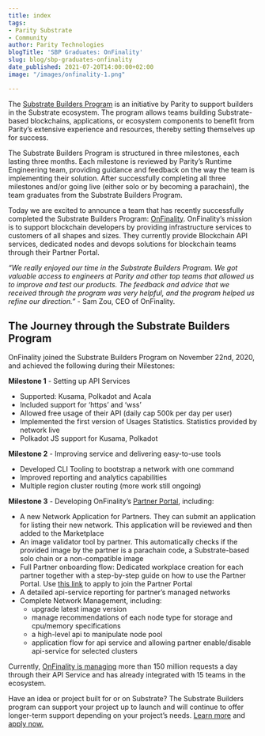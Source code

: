 ```yaml
---
title: index
tags:
- Parity Substrate
- Community
author: Parity Technologies
blogTitle: 'SBP Graduates: OnFinality'
slug: blog/sbp-graduates-onfinality
date_published: 2021-07-20T14:00:00+02:00
image: "/images/onfinality-1.png"

---
```

The [Substrate Builders Program](https://www.substrate.io/builders-program/) is an initiative by Parity to support builders in the Substrate ecosystem. The program allows teams building Substrate-based blockchains, applications, or ecosystem components to benefit from Parity’s extensive experience and resources, thereby setting themselves up for success.

The Substrate Builders Program is structured in three milestones, each lasting three months. Each milestone is reviewed by Parity’s Runtime Engineering team, providing guidance and feedback on the way the team is implementing their solution. After successfully completing all three milestones and/or going live (either solo or by becoming a parachain), the team graduates from the Substrate Builders Program.

Today we are excited to announce a team that has recently successfully completed the Substrate Builders Program: [OnFinality](http://onfinality.io/). OnFinality’s mission is to support blockchain developers by providing infrastructure services to customers of all shapes and sizes. They currently provide Blockchain API services, dedicated nodes and devops solutions for blockchain teams through their Partner Portal.

_“We really enjoyed our time in the Substrate Builders Program. We got valuable access to engineers at Parity and other top teams that allowed us to improve and test our products. The feedback and advice that we received through the program was very helpful, and the program helped us refine our direction.”_ - Sam Zou, CEO of OnFinality.

## The Journey through the Substrate Builders Program

OnFinality joined the Substrate Builders Program on November 22nd, 2020, and achieved the following during their Milestones:

**Milestone 1** - Setting up API Services

* Supported: Kusama, Polkadot and Acala
* Included support for ‘https’ and ‘wss’
* Allowed free usage of their API (daily cap 500k per day per user)
* Implemented the first version of Usages Statistics. Statistics provided by network live
* Polkadot JS support for Kusama, Polkadot

**Milestone 2** - Improving service and delivering easy-to-use tools

* Developed CLI Tooling to bootstrap a network with one command
* Improved reporting and analytics capabilities
* Multiple region cluster routing (more work still ongoing)

**Milestone 3** - Developing OnFinality’s [Partner Portal](https://partner.onfinality.io/), including:

* A new Network Application for Partners. They can submit an application for listing their new network. This application will be reviewed and then added to the Marketplace
* An image validator tool by partner. This automatically checks if the provided image by the partner is a parachain code, a Substrate-based solo chain or a non-compatible image
* Full Partner onboarding flow: Dedicated workplace creation for each partner together with a step-by-step guide on how to use the Partner Portal. Use [this link](https://docs.google.com/forms/d/e/1FAIpQLSfaTGZsQ4SyVjSJcHVILzfk7f4jXwtu8iMkhC5G_GlBJYjsrQ/viewform) to apply to join the Partner Portal
* A detailed api-service reporting for partner’s managed networks
* Complete Network Management, including:
  * upgrade latest image version
  * manage recommendations of each node type for storage and cpu/memory specifications
  * a high-level api to manipulate node pool
  * application flow for api service and allowing partner enable/disable api-service for selected clusters

Currently, [OnFinality is managing](https://status.onfinality.io/) more than 150 million requests a day through their API Service and has already integrated with 15 teams in the ecosystem.

Have an idea or project built for or on Substrate? The Substrate Builders program can support your project up to launch and will continue to offer longer-term support depending on your project’s needs. [Learn more](https://www.substrate.io/builders-program/) and [apply now.](https://docs.google.com/forms/d/e/1FAIpQLSfEYJE3X0RQs3Kucqthe4D8zyUcV1yEvyIw98L2X9_78b4BVA/viewform)